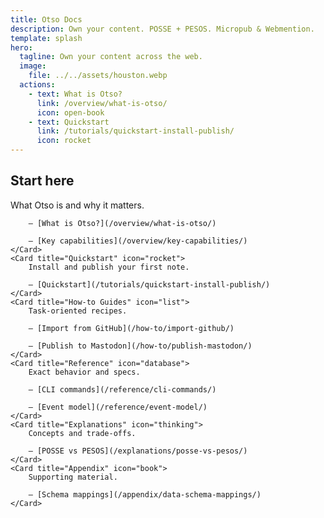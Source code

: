 ```yaml
---
title: Otso Docs
description: Own your content. POSSE + PESOS. Micropub & Webmention.
template: splash
hero:
  tagline: Own your content across the web.
  image:
    file: ../../assets/houston.webp
  actions:
    - text: What is Otso?
      link: /overview/what-is-otso/
      icon: open-book
    - text: Quickstart
      link: /tutorials/quickstart-install-publish/
      icon: rocket
---
```



## Start here

<CardGrid stagger>
	<Card title="Overview" icon="info">
		What Otso is and why it matters.
		
		– [What is Otso?](/overview/what-is-otso/)
		
		– [Key capabilities](/overview/key-capabilities/)
	</Card>
	<Card title="Quickstart" icon="rocket">
		Install and publish your first note.
		
		– [Quickstart](/tutorials/quickstart-install-publish/)
	</Card>
	<Card title="How‑to Guides" icon="list">
		Task‑oriented recipes.
		
		– [Import from GitHub](/how-to/import-github/)
		
		– [Publish to Mastodon](/how-to/publish-mastodon/)
	</Card>
	<Card title="Reference" icon="database">
		Exact behavior and specs.
		
		– [CLI commands](/reference/cli-commands/)
		
		– [Event model](/reference/event-model/)
	</Card>
	<Card title="Explanations" icon="thinking">
		Concepts and trade‑offs.
		
		– [POSSE vs PESOS](/explanations/posse-vs-pesos/)
	</Card>
	<Card title="Appendix" icon="book">
		Supporting material.
		
		– [Schema mappings](/appendix/data-schema-mappings/)
	</Card>
</CardGrid>
